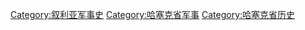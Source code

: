 [[Category:叙利亚军事史|Category:叙利亚军事史]]
[[Category:哈塞克省军事|Category:哈塞克省军事]]
[[Category:哈塞克省历史|Category:哈塞克省历史]]